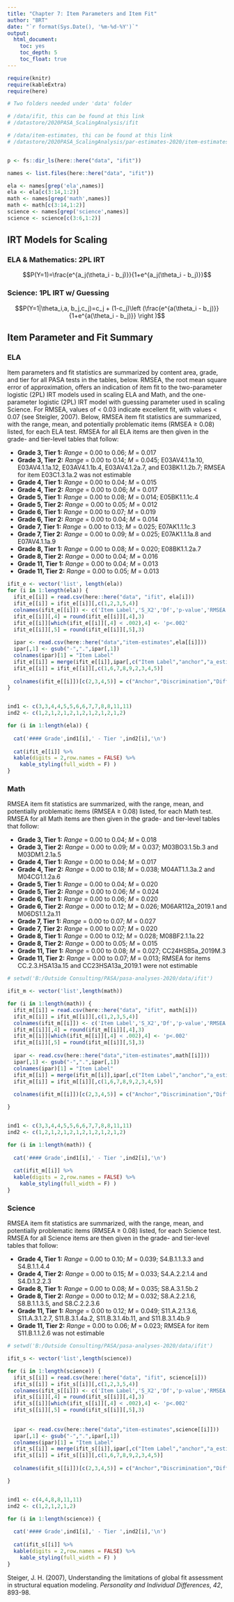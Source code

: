 ```yaml
---
title: "Chapter 7: Item Parameters and Item Fit"
author: "BRT"
date: "`r format(Sys.Date(), '%m-%d-%Y')`"
output:
  html_document:
    toc: yes
    toc_depth: 5
    toc_float: true
---
```


```r

require(knitr)
require(kableExtra)
require(here)

# Two folders needed under 'data' folder

# /data/ifit, this can be found at this link 
# /datastore/2020PASA_ScalingAnalysis/ifit

# /data/item-estimates, thi can be found at this link 
# /datastore/2020PASA_ScalingAnalysis/par-estimates-2020/item-estimates


p <- fs::dir_ls(here::here("data", "ifit"))

names <- list.files(here::here("data", "ifit"))

ela <- names[grep('ela',names)]
ela <- ela[c(3:14,1:2)]
math <- names[grep('math',names)]
math <- math[c(3:14,1:2)]
science <- names[grep('science',names)]
science <- science[c(3:6,1:2)]
```

## IRT Models for Scaling

### ELA & Mathematics: 2PL IRT

$$P(Y=1)=\frac{e^{a_j(\theta_i - b_j)}}{1+e^{a_j(\theta_i - b_j)}}$$

### Science: 1PL IRT w/ Guessing 

$$P(Y=1|\theta_i,a, b_j,c_j)=c_j + (1-c_j)\left (\frac{e^{a(\theta_i - b_j)}}{1+e^{a(\theta_i - b_j)}}  \right )$$


## Item Parameter and Fit Summary
### ELA

Item parameters and fit statistics are summarized by content area, grade, and tier for all PASA tests in the tables, below. RMSEA, the root mean square error of approximation, offers an indication of item fit to the two-parameter logistic (2PL) IRT models used in scaling ELA and Math, and the one-parameter logistic (2PL) IRT model with guessing parameter used in scaling Science. For RMSEA, values of < 0.03 indicate excellent fit, with values < 0.07 (see Steigler, 2007). Below, RMSEA item fit statistics are summarized, with the range, mean, and potentially problematic items (RMSEA ≥ 0.08) listed, for each ELA test. RMSEA for all ELA items are then given in the grade- and tier-level tables that follow:

- **Grade 3, Tier 1:** *Range* = 0.00 to 0.06; *M* = 0.017
- **Grade 3, Tier 2:** *Range* = 0.00 to 0.14; *M* = 0.045; E03AV4.1.1a.10, E03AV4.1.1a.12, E03AV4.1.1b.4, E03AV4.1.2a.7, and E03BK1.1.2b.7; RMSEA for item E03C1.3.1a.2 was not estimable
- **Grade 4, Tier 1:** *Range* = 0.00 to 0.04; *M* = 0.015
- **Grade 4, Tier 2:** *Range* = 0.00 to 0.06; *M* = 0.017
- **Grade 5, Tier 1:** *Range* = 0.00 to 0.08; *M* = 0.014; E05BK1.1.1c.4
- **Grade 5, Tier 2:** *Range* = 0.00 to 0.05; *M* = 0.012
- **Grade 6, Tier 1:** *Range* = 0.00 to 0.07; *M* = 0.019
- **Grade 6, Tier 2:** *Range* = 0.00 to 0.04; *M* = 0.014
- **Grade 7, Tier 1:** *Range* = 0.00 to 0.13; *M* = 0.025; E07AK1.1.1c.3 
- **Grade 7, Tier 2:** *Range* = 0.00 to 0.09; *M* = 0.025; E07AK1.1.1a.8 and E07AV4.1.1a.9
- **Grade 8, Tier 1:** *Range* = 0.00 to 0.08; *M* = 0.020; E08BK1.1.2a.7
- **Grade 8, Tier 2:** *Range* = 0.00 to 0.04; *M* = 0.016
- **Grade 11, Tier 1:** *Range* = 0.00 to 0.04; *M* = 0.013
- **Grade 11, Tier 2:** *Range* = 0.00 to 0.05; *M* = 0.013

```r
ifit_e <- vector('list', length(ela)) 
for (i in 1:length(ela)) {
  ifit_e[[i]] = read.csv(here::here("data", "ifit", ela[i]))
  ifit_e[[i]] = ifit_e[[i]][,c(1,2,3,5,4)]
  colnames(ifit_e[[i]]) <- c('Item Label','S_X2','Df','p-value','RMSEA')
  ifit_e[[i]][,4] = round(ifit_e[[i]][,4],3)
  ifit_e[[i]][which(ifit_e[[i]][,4] < .002),4] <- 'p<.002'
  ifit_e[[i]][,5] = round(ifit_e[[i]][,5],3)
  
  ipar <- read.csv(here::here("data","item-estimates",ela[[i]]))
  ipar[,1] <- gsub("-",".",ipar[,1])
  colnames(ipar)[1] = "Item Label"
  ifit_e[[i]] = merge(ifit_e[[i]],ipar[,c("Item Label","anchor","a_estimate","b_estimate","g_estimate")])
  ifit_e[[i]] = ifit_e[[i]][,c(1,6,7,8,9,2,3,4,5)]
  
  colnames(ifit_e[[i]])[c(2,3,4,5)] = c("Anchor","Discrimination","Difficulty","Guessing") 
}


ind1 <- c(3,3,4,4,5,5,6,6,7,7,8,8,11,11)
ind2 <- c(1,2,1,2,1,2,1,2,1,2,1,2,1,2)

for (i in 1:length(ela)) {
  
  cat('#### Grade',ind1[i],' - Tier ',ind2[i],'\n')
  
  cat(ifit_e[[i]] %>% 
  kable(digits = 2,row.names = FALSE) %>%
    kable_styling(full_width = F) )
}
```

### Math

RMSEA item fit statistics are summarized, with the range, mean, and potentially problematic items (RMSEA ≥ 0.08) listed, for each Math test. RMSEA for all Math items are then given in the grade- and tier-level tables that follow:

- **Grade 3, Tier 1:** *Range* = 0.00 to 0.04; *M* = 0.018
- **Grade 3, Tier 2:** *Range* = 0.00 to 0.09; *M* = 0.037; M03BO3.1.5b.3 and M03DM1.2.1a.5
- **Grade 4, Tier 1:** *Range* = 0.00 to 0.04; *M* = 0.017
- **Grade 4, Tier 2:** *Range* = 0.00 to 0.18; *M* = 0.038; M04AT1.1.3a.2 and M04CG1.1.2a.6
- **Grade 5, Tier 1:** *Range* = 0.00 to 0.04; *M* = 0.020
- **Grade 5, Tier 2:** *Range* = 0.00 to 0.06; *M* = 0.024
- **Grade 6, Tier 1:** *Range* = 0.00 to 0.06; *M* = 0.020
- **Grade 6, Tier 2:** *Range* = 0.00 to 0.12; *M* = 0.026; M06AR112a_2019.1 and M06DS1.1.2a.11
- **Grade 7, Tier 1:** *Range* = 0.00 to 0.07; *M* = 0.027
- **Grade 7, Tier 2:** *Range* = 0.00 to 0.07; *M* = 0.020
- **Grade 8, Tier 1:** *Range* = 0.00 to 0.12; *M* = 0.028; M08BF2.1.1a.22 
- **Grade 8, Tier 2:** *Range* = 0.00 to 0.05; *M* = 0.015
- **Grade 11, Tier 1:** *Range* = 0.00 to 0.08; *M* = 0.027; CC24HSB5a_2019M.3
- **Grade 11, Tier 2:** *Range* = 0.00 to 0.07; *M* = 0.013; RMSEA for items CC.2.3.HSA13a.15 and CC23HSA13a_2019.1 were not estimable

```r


# setwd('B:/Outside Consulting/PASA/pasa-analyses-2020/data/ifit')

ifit_m <- vector('list',length(math)) 

for (i in 1:length(math)) {
  ifit_m[[i]] = read.csv(here::here("data", "ifit", math[i]))
  ifit_m[[i]] = ifit_m[[i]][,c(1,2,3,5,4)]
  colnames(ifit_m[[i]]) <- c('Item Label','S_X2','Df','p-value','RMSEA')
  ifit_m[[i]][,4] = round(ifit_m[[i]][,4],3)
  ifit_m[[i]][which(ifit_m[[i]][,4] < .002),4] <- 'p<.002'
  ifit_m[[i]][,5] = round(ifit_m[[i]][,5],3)
  
  ipar <- read.csv(here::here("data","item-estimates",math[[i]]))
  ipar[,1] <- gsub("-",".",ipar[,1])
  colnames(ipar)[1] = "Item Label"
  ifit_m[[i]] = merge(ifit_m[[i]],ipar[,c("Item Label","anchor","a_estimate","b_estimate","g_estimate")])
  ifit_m[[i]] = ifit_m[[i]][,c(1,6,7,8,9,2,3,4,5)]
  
  colnames(ifit_m[[i]])[c(2,3,4,5)] = c("Anchor","Discrimination","Difficulty","Guessing") 

}


ind1 <- c(3,3,4,4,5,5,6,6,7,7,8,8,11,11)
ind2 <- c(1,2,1,2,1,2,1,2,1,2,1,2,1,2)

for (i in 1:length(math)) {
  
  cat('#### Grade',ind1[i],' - Tier ',ind2[i],'\n')
  
  cat(ifit_m[[i]] %>% 
  kable(digits = 2,row.names = FALSE) %>%
    kable_styling(full_width = F) )
}
```


### Science

RMSEA item fit statistics are summarized, with the range, mean, and potentially problematic items (RMSEA ≥ 0.08) listed, for each Science test. RMSEA for all Science items are then given in the grade- and tier-level tables that follow:

- **Grade 4, Tier 1:** *Range* = 0.00 to 0.10; *M* = 0.039; S4.B.1.1.3.3 and S4.B.1.1.4.4
- **Grade 4, Tier 2:** *Range* = 0.00 to 0.15; *M* = 0.033; S4.A.2.2.1.4 and S4.D.1.2.2.3
- **Grade 8, Tier 1:** *Range* = 0.00 to 0.08; *M* = 0.035; S8.A.3.1.5b.2
- **Grade 8, Tier 2:** *Range* = 0.00 to 0.12; *M* = 0.032; S8.A.2.2.1.6, S8.B.1.1.3.5, and S8.C.2.2.3.6
- **Grade 11, Tier 1:** *Range* = 0.00 to 0.12; *M* = 0.049; S11.A.2.1.3.6, S11.A.3.1.2.7, S11.B.3.1.4a.2, S11.B.3.1.4b.11, and S11.B.3.1.4b.9
- **Grade 11, Tier 2:** *Range* = 0.00 to 0.06; *M* = 0.023; RMSEA for item S11.B.1.1.2.6 was not estimable

```r

# setwd('B:/Outside Consulting/PASA/pasa-analyses-2020/data/ifit')

ifit_s <- vector('list',length(science)) 

for (i in 1:length(science)) {
  ifit_s[[i]] = read.csv(here::here("data", "ifit", science[i]))
  ifit_s[[i]] = ifit_s[[i]][,c(1,2,3,5,4)]
  colnames(ifit_s[[i]]) <- c('Item Label','S_X2','Df','p-value','RMSEA')
  ifit_s[[i]][,4] = round(ifit_s[[i]][,4],3)
  ifit_s[[i]][which(ifit_s[[i]][,4] < .002),4] <- 'p<.002'
  ifit_s[[i]][,5] = round(ifit_s[[i]][,5],3)
  
  
  ipar <- read.csv(here::here("data","item-estimates",science[[i]]))
  ipar[,1] <- gsub("-",".",ipar[,1])
  colnames(ipar)[1] = "Item Label"
  ifit_s[[i]] = merge(ifit_s[[i]],ipar[,c("Item Label","anchor","a_estimate","b_estimate","g_estimate")])
  ifit_s[[i]] = ifit_s[[i]][,c(1,6,7,8,9,2,3,4,5)]
  
  colnames(ifit_s[[i]])[c(2,3,4,5)] = c("Anchor","Discrimination","Difficulty","Guessing") 

}


ind1 <- c(4,4,8,8,11,11)
ind2 <- c(1,2,1,2,1,2)

for (i in 1:length(science)) {
  
  cat('#### Grade',ind1[i],' - Tier ',ind2[i],'\n')
  
  cat(ifit_s[[i]] %>% 
  kable(digits = 2,row.names = FALSE) %>%
    kable_styling(full_width = F) )
}
```

Steiger, J. H. (2007), Understanding the limitations of global fit assessment in structural equation modeling. *Personality and Individual Differences*, *42*, 893-98.


<div class="tocify-extend-page" data-unique="tocify-extend-page" style="height: 0;"></div>